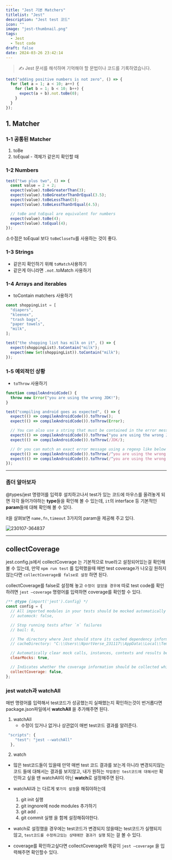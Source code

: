 ```yaml
---
title: "Jest 기본 Matchers"
titlelist: "Jest"
description: "Jest test 코드"
icon: ""
image: "jest-thumbnail.png"
tags:
  - Jest
  - Test code
draft: false
date: 2024-03-26 23:42:14
---
```


> ✍️ Jest 문서를 해석하며 기억해야 할 문법이나 코드를 기록하였습니다.

```js title="기본적인 문법"
test("adding positive numbers is not zero", () => {
  for (let a = 1; a < 10; a++) {
    for (let b = 1; b < 10; b++) {
      expect(a + b).not.toBe(0);
    }
  }
});
```

## 1. Matcher

### 1-1 공통된 Matcher

1. toBe
2. toEqual - 객체가 같은지 확인할 때

### 1-2 Numbers

```js title="Numbers"
test("two plus two", () => {
  const value = 2 + 2;
  expect(value).toBeGreaterThan(3);
  expect(value).toBeGreaterThanOrEqual(3.5);
  expect(value).toBeLessThan(5);
  expect(value).toBeLessThanOrEqual(4.5);

  // toBe and toEqual are equivalent for numbers
  expect(value).toBe(4);
  expect(value).toEqual(4);
});
```

소수점은 toEqual 보다 `toBeCloseTo`를 사용하는 것이 좋다.

### 1-3 Strings

- 같은지 확인하기 위해 `toMatch`사용하기
- 같은게 아니라면 `.not.`toMatch 사용하기

### 1-4 Arrays and iterables

- toContain matchers 사용하기

```js title="배열과 이터러블 일때 사용법"
const shoppingList = [
  "diapers",
  "kleenex",
  "trash bags",
  "paper towels",
  "milk",
];

test("the shopping list has milk on it", () => {
  expect(shoppingList).toContain("milk");
  expect(new Set(shoppingList)).toContain("milk");
});
```

### 1-5 예외적인 상황

- `toThrow` 사용하기

```js title="  "
function compileAndroidCode() {
  throw new Error("you are using the wrong JDK!");
}

test("compiling android goes as expected", () => {
  expect(() => compileAndroidCode()).toThrow();
  expect(() => compileAndroidCode()).toThrow(Error);

  // You can also use a string that must be contained in the error message or a regexp
  expect(() => compileAndroidCode()).toThrow("you are using the wrong JDK");
  expect(() => compileAndroidCode()).toThrow(/JDK/);

  // Or you can match an exact error message using a regexp like below
  expect(() => compileAndroidCode()).toThrow(/^you are using the wrong JDK$/); // Test fails
  expect(() => compileAndroidCode()).toThrow(/^you are using the wrong JDK!$/); // Test pass
});
```

---

### 좀더 알아보자

@types/jest 명령어를 입력후 설치하고나서 test가 있는 코드에 마우스를 올려놓게 되면 각각 들어가야하는 **type**들을 확인해 볼 수 있는데, `it`의 interface 등 기본적인 **param**들에 대해 확인해 볼 수 있다.

it을 살펴보면 `name,fn,timeout` 3가지의 param을 제공해 주고 있다.

![230107-364837](/image/interfaceIt.png)

---

## collectCoverage

jest.config.js에서 collectCoverage 는 기본적으로 true라고 설정되어있는걸 확인해 볼 수 있는데,
만약 `npm run test` 를 입력했을때 매번 test coverage가 나오길 원하지 않는다면 `collectCoverage를 false로 설정` 하면 된다.

collectCoverage를 false로 설정해 놓고 `수정이 없었을 경우에` 따로 test code를 확인하려면 `jest —coverage` 명령어를 입력하면 coverage를 확인할 수 있다.

```js title="jest.config.js"
/** @type {import('jest').Config} */
const config = {
  // All imported modules in your tests should be mocked automatically
  // automock: false,

  // Stop running tests after `n` failures
  // bail: 0,

  // The directory where Jest should store its cached dependency information
  // cacheDirectory: "C:\\Users\\NportVerse_231117\\AppData\\Local\\Temp\\jest",

  // Automatically clear mock calls, instances, contexts and results before every test
  clearMocks: true,

  // Indicates whether the coverage information should be collected while executing the test
  collectCoverage: false,
};
```

### jest watch과 watchAll

매번 명령어를 입력해서 test코드가 성공했는지 실패했는지 확인하는것이 번거롭다면 package.json파일에서 **watchAll** 을 추가해주면 된다.

1. watchAll
   - 수정이 있거나 없거나 상관없이 매번 test코드 결과를 알려준다.

```js title="package.json"
 "scripts": {
    "test": "jest --watchAll"
  },

```

2. watch

- 많은 test코드들이 있을때 만약 매번 test 코드 결과를 보는게 아니라 변경되지않는 코드 들에 대해서는 결과를 보지않고, 내가 원하는 `작업중인 test코드에 대해서만` 확인하고 싶을 땐 watchAll이 아닌 **watch**로 설정해주면 된다.

- watchAll과 는 다르게 `몇가지 설정`을 해줘야하는데

  1. git init 실행
  2. git ingnore에 node modules 추가하기
  3. git add .
  4. git commit 실행
     을 함께 설정해줘야한다.

- watch로 설정했을 경우에는 test코드가 변경되지 않을때는 test코드가 실행되지 않고, `test코드를 수정하고있는 상태에만 결과가 실행` 되는 걸 볼 수 있다.

- coverage를 확인하고싶다면 collectCoverage와 똑같이 `jest —coverage` 을 입력해주면 확인할수 있다.
